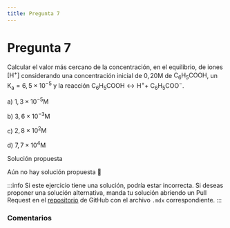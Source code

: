 ```yaml
---
title: Pregunta 7
---
```



# Pregunta 7

Calcular el valor más cercano de la concentración, en el equilibrio, de iones $\left[\mathrm{H}^{+}\right]$ considerando una concentración inicial de $0,20 \mathrm{M}$ de $\mathrm{C}_6 \mathrm{H}_5 \mathrm{COOH}$, un $\mathrm{K}_{\mathrm{a}}=6,5 \times 10^{-5}$ y la reacción $\mathrm{C}_6 \mathrm{H}_5 \mathrm{COOH} \leftrightarrow \mathrm{H}^{+}+$ $\mathrm{C}_6 \mathrm{H}_5 \mathrm{COO}^{-}$.

a) $1,3 \times 10^{-5} \mathrm{M}$

b) $3,6 \times 10^{-3} \mathrm{M}$

c) $2,8 \times 10^2 \mathrm{M}$

d) $7,7 \times 10^4 \mathrm{M}$

<MDXDetails>
<summary>Solución propuesta</summary>

Aún no hay solución propuesta 🥲

:::info
Si este ejercicio tiene una solución, podría estar incorrecta. Si deseas proponer una solución alternativa, manda tu solución abriendo
un Pull Request en el [repositorio](https://github.com/crow-rojas/apuntes-fundamentals/pulls) de GitHub con el archivo
`.mdx` correspondiente.
:::

</MDXDetails>

### Comentarios

<Disqus
  url="https://crow-rojas.github.io/apuntes-fundamentals/docs/science/chemistry/exercises/2018-2/p07"
  identifier="docs/science/chemistry/exercises/2018-2/p07"
  title="2018-2 Quimica - Pregunta 07"
/>
